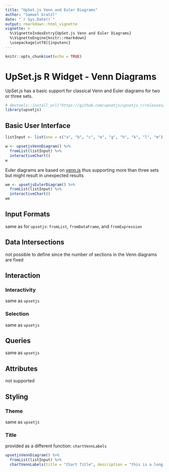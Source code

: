 ```yaml
---
title: "UpSet.js Venn and Euler Diagrams"
author: "Samuel Gratzl"
date: "`r Sys.Date()`"
output: rmarkdown::html_vignette
vignette: >
  %\VignetteIndexEntry{UpSet.js Venn and Euler Diagrams}
  %\VignetteEngine{knitr::rmarkdown}
  \usepackage[utf8]{inputenc}
---
```


```r
knitr::opts_chunk$set(echo = TRUE)
```

# UpSet.js R Widget - Venn Diagrams

UpSet.js has a basic support for classical Venn and Euler diagrams for two or three sets.

```r
# devtools::install_url("https://github.com/upsetjs/upsetjs_r/releases/latest/download/upsetjs.tar.gz")
library(upsetjs)
```

## Basic User Interface

```r
listInput <- list(one = c("a", "b", "c", "e", "g", "h", "k", "l", "m"), two = c("a", "b", "d", "e", "j"), three = c("a", "e", "f", "g", "h", "i", "j", "l", "m"))

w <- upsetjsVennDiagram() %>%
  fromList(listInput) %>%
  interactiveChart()
w
```

Euler diagrams are based on [venn.js](https://github.com/upsetjs/venn.js) 
thus supporting more than three sets but might result in unexpected results

```r
we <- upsetjsEulerDiagram() %>%
  fromList(listInput) %>%
  interactiveChart()
we
```

## Input Formats

same as for `upsetjs`: `fromList`, `fromDataFrame`, and `fromExpression`

## Data Intersections

not possible to define since the number of sections in the Venn diagrams are fixed

## Interaction

### Interactivity

same as `upsetjs`

### Selection

same as `upsetjs`

## Queries

same as `upsetjs`

## Attributes

not supported

## Styling

### Theme

same as `upsetjs`

### Title

provided as a different function: `chartVennLabels`

```r
upsetjsVennDiagram() %>%
  fromList(listInput) %>%
  chartVennLabels(title = "Chart Title", description = "this is a long chart description")
```

